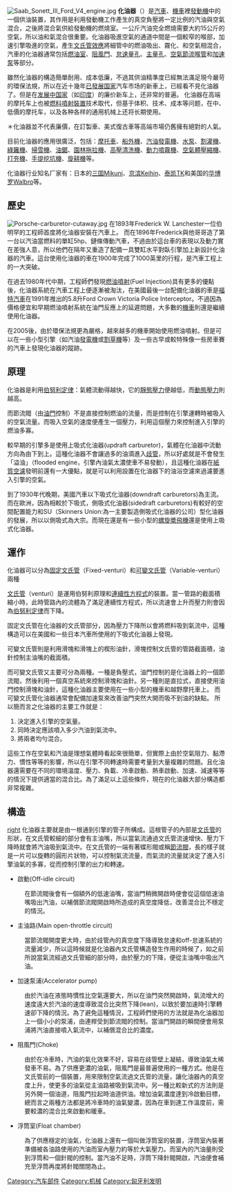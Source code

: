 {{Unreferenced|time=2013-04-09T03:58:44+00:00 }}
{{NoteTA
|1 = zh-cn:高端; zh-tw:高階;
|2 = zh-cn:怠速量孔; zh-tw:低速油嘴;
|3 = zh-cn:主量孔; zh-tw:主油嘴;
|4 = zh-cn:燃油室; zh-tw:浮筒室;
|5 = zh-cn:節流喉管; zh-tw:節流閥;
|6 = zh-cn:厂家; zh-tw:廠商;
|7 = zh-cn:從而; zh-tw:進而;
}}
[[File:Saab_Sonett_III_Ford_V4_engine.jpg|thumb]]
'''化油器'''（{{lang-en|Carburetor}}）是[[汽車|汽車]]、[[機車|機車]]裡[[發動機|發動機]]中的一個供油裝置，其作用是利用發動機工作產生的真空負壓將一定比例的汽油與空氣混合，之後將混合氣供給發動機的燃燒室。一公斤汽油完全燃燒需要大約15公斤的空氣，所以油和氣混合很重要。化油器吸進空氣的通道中間是一個較窄的喉部，加速引擎吸進的空氣，產生[[文氏管效應|文氏管效應]]將細管中的燃油吸出、霧化、和空氣相混合，汽車的化油器通常包括[[燃油室|燃油室]]、[[阻風門|阻風門]]、[[怠速量孔|怠速量孔]]、[[主量孔|主量孔]]、[[空氣節流喉管|空氣節流喉管]]和[[加速泵|加速泵]]等部分。

雖然化油器的構造簡單耐用、成本低廉，不過其供油精準度已經無法滿足現今嚴苛的環保法規，所以在近十幾年[[已發展国家|已發展国家]]汽车市场的新車上，已經看不見化油器了。但是在[[发展中国家|发展中国家]]（如[[印度|印度]]）的廉价新车上，还非常的普遍。
化油器在高端的摩托车上也被[[燃料噴射裝置|燃料噴射裝置]]技术取代，但基于体积、技术、成本等问题，在中、低價的摩托车，以及各种各样的通用机械上还将长期使用。

＊化油器並不代表廉價，在訂製車、美式復古車等高端市場仍舊擁有絕對的人氣。

目前化油器的應用很廣泛，包括：[[摩托車|摩托車]]、[[船外機|船外機]]、[[汽油發電機|汽油發電機]]、[[水泵|水泵]]、[[割灌機|割灌機]]、[[綠籬機|綠籬機]]、[[掃雪機|掃雪機]]、[[油鋸|油鋸]]、[[園林拖拉機|園林拖拉機]]、[[高壓清洗機|高壓清洗機]]、[[動力噴霧機|動力噴霧機]]、[[空氣體壓縮機|空氣體壓縮機]]、[[打夯機|打夯機]]、[[手提挖坑機|手提挖坑機]]、[[旋耕機|旋耕機]]等。

化油器行业知名厂家有：日本的[[三国Mikuni|三国Mikuni]]、[[京滨Keihin|京滨Keihin]]、[[泰凯TK|泰凯TK]]和美国的[[华博罗Walbro|华博罗Walbro]]等。

== 歷史 ==
[[File:Porsche-carburetor-cutaway.jpg|thumb]]
在1893年Frederick W. Lanchester一位伯明罕的工程師首度將化油器安裝在汽車上。
而在1896年Frederick與他哥哥造了第一台以汽油當燃料的單缸5hp、鏈條傳動汽車，不過由於這台車的表現以及動力實在差強人意，所以他們在隔年又重造了配備一具雙缸水平對臥引擎加上新設計化油器的汽車。這台使用化油器的車在1900年完成了1000英里的行程，是汽車工程上的一大突破。

在過去1980年代中期，工程師們發現[[燃料噴射裝置|燃油噴射]](Fuel Injection)具有更多的優點後，化油器系統在汽車工程上便逐漸被淘汰，在美國最後一台配備化油器的車是[[福特汽車|福特汽車]]在1991年推出的5.8升Ford Crown Victoria Police Interceptor。不過因為價格便宜和早期燃油噴射系統在油門反應上的延遲問題，大多數的[[機車|機車]]則還是繼續使用化油器。

在2005後，由於環保法規更為嚴格，越來越多的機車開始使用燃油噴射。但是可以在一些小型引擎（如汽油[[發電機|發電機]]或[[割草機|割草機]]等）及一些古早或較特殊像一些房車賽的汽車上發現化油器的蹤跡。

== 原理 ==
化油器是利用[[伯努利定律|伯努利定律]]：氣體流動得越快，它的[[靜態壓力|靜態壓力]]便越低，而[[動態壓力|動態壓力]]則越高。

而節流閥（由[[節流閥|油門]]控制）不是直接控制燃油的流量，而是控制在引擎運轉時被吸入的空氣流量。而吸入空氣的速度便產生一個壓力，利用這個壓力來控制進入引擎的燃油多寡。

較早期的引擎多是使用上吸式化油器(updraft carburetor)，氣體在化油器中流動方向為由下到上。這種化油器不會讓過多的油滴進入[[歧管|歧管]]，所以好處就是不會發生「溢油」（flooded engine，引擎內油氣太濃使車不易發動），且這種化油器在[[紙質空濾|紙質空濾]]發明前還有一大優點，就是可以利用設置在化油器下的油浴空濾來過濾要進入引擎的空氣。

到了1930年代晚期，美國汽車以下吸式化油器(downdraft carburetors)為主流。而在歐洲，因為相較於下吸式，側吸式化油器(sidedraft carburetors)有較好的空間配置能力和SU（Skinners Union:為一主要製造側吸式化油器的公司）型化油器的發展，所以以側吸式為大宗。而現在還是有一些小型的[[螺旋槳飛機|螺旋槳飛機]]還是使用上吸式化油器。

== 運作 ==
化油器可以分為[[固定文氏管|固定文氏管]]（Fixed-venturi）和[[可變文氏管|可變文氏管]]（Variable-venturi）兩種

[[文氏管|文氏管]]（venturi）是運用伯努利原理和[[連續性方程式|連續性方程式]]的裝置。當一管路的截面積縮小時，此時管路內的流體為了滿足連續性方程式，所以流速會上升而壓力則會因為[[伯努利定律|伯努利定律]]而下降。

固定文氏管在化油器的文氏管部分，因為壓力下降所以會將燃料吸到氣流中，這種構造可以在美國和一些日本汽車所使用的下吸式化油器上發現。

可變文氏管則是利用滑塊和滑塊上的楔形油針，滑塊控制文氏管的管路截面積，油針控制主油嘴的截面積。

而可變文氏管又主要可分為兩種。一種是負壓式，油門控制的是化油器上的一個節流閥，然後利用一個真空系統來控制滑塊和油針。另一種則是直拉式，直接使用油門控制滑塊和油針，這種化油器主要使用在一些小型的機車和越野摩托車上。
而可變文氏管化油器通常會配備加速泵來改善油門突然大開而吸不到油的缺點。
所以簡而言之化油器的主要工作就是：
# 決定進入引擎的空氣量。
# 同時決定應該噴入多少汽油到氣流中。
# 將兩者均勻混合。

這些工作在空氣和汽油是理想氣體時看起來很簡單，但實際上由於空氣阻力、黏滯力、慣性等等的影響，所以在引擎不同轉速時需要考量到大量複雜的問題。且化油器還需要在不同的環境溫度、壓力、負載、冷車啟動、熱車啟動、加速、減速等等的情況下提供適當的混合比。為了滿足以上這些條件，現在的化油器大部分構造都非常複雜。

== 構造 ==
[[file:Carburetor.svg|right]]
化油器主要就是由一根通到引擎的管子所構成。這根管子的內部是[[文氏管|文氏管]]的形狀，在文氏管較細的部分會有主油嘴，所以當氣流通過文氏管流速增快、壓力下降時就會將汽油吸到氣流中。在文氏管的一端有著蝶形閥或稱[[節流閥|節流閥]]，長的樣子就是一片可以旋轉的圓形片狀物，可以控制氣流流量，而氣流的流量就決定了進入引擎油氣的多寡，從而控制引擎的出力和轉速。

* 啟動(Off-idle circuit)
:在節流閥後會有一個額外的低速油嘴，當油門稍微開啟時便會從這個低速油嘴吸出汽油，以補償節流閥開啟時所造成的真空度降低，改善混合比不穩定的情況。
* 主油路(Main open-throttle circuit)
:當節流閥開度更大時，由於歧管內的真空度下降導致怠速和off-怠速系統的流量減少，所以這時候就是化油器內文氏管構造發生作用的時候了，如之前所說當氣流經過文氏管細的部分時，由於壓力的下降，便從主油嘴中吸出汽油。
* 加速泵浦(Accelerator pump)
:由於汽油在液態時慣性比空氣還要大，所以在油門突然開啟時，氣流增大的速度遠大於汽油的速度導致混合比突然下降(lean)，以致於要加速時引擎轉速卻下降的情況。為了避免這種情況，工程師們使用的方法就是為化油器加上一個小小的泵浦，由連桿受到節流閥的控制。當油門開啟的瞬間便會用泵浦將汽油直接噴入氣流中，以補償混合比的濃度。
* 阻風門(Choke)
:由於在冷車時，汽油的氣化效果不好，容易在歧管壁上凝結，導致油氣太稀發車不易。為了供應更濃的油氣，阻風門是最普遍使用的一種方式。他是在文氏管前的一個裝置，用來限制空氣流過文氏管的流量，讓化油器內的真空度上升，使更多的油氣從主油路被吸到氣流中。另一種比較新式的方法則是另外開一個油道，阻風門拉起時油道供油。增加油氣濃度達到冷啟動目標，總而言之兩種方法都是將冷車時的油氣變濃，因為在車到達工作溫度前，需要較濃的混合比來啟動和暖車。
* 浮筒室(Float chamber)
:為了供應穩定的油氣，化油器上還有一個叫做浮筒室的裝置，浮筒室內裝著準備被各油路使用的汽油而室內壓力約等於大氣壓力。而室內的汽油量則受到浮筒和一個針閥的控制。當汽油不足時，浮筒下降針閥開啟，汽油便會補充至浮筒再度將針閥關閉為止。

{{零件與附件}}

[[Category:汽车部件|Category:汽车部件]]
[[Category:机械|Category:机械]]
[[Category:匈牙利发明|Category:匈牙利发明]]